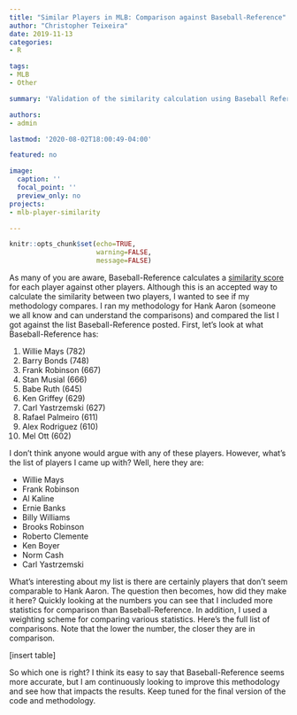 ```yaml
---
title: "Similar Players in MLB: Comparison against Baseball-Reference"
author: "Christopher Teixeira"
date: 2019-11-13
categories: 
- R

tags: 
- MLB
- Other

summary: 'Validation of the similarity calculation using Baseball Reference.'

authors: 
- admin

lastmod: '2020-08-02T18:00:49-04:00'

featured: no

image:
  caption: ''
  focal_point: ''
  preview_only: no
projects: 
- mlb-player-similarity

---
```


```r
knitr::opts_chunk$set(echo=TRUE,
                      warning=FALSE, 
                      message=FALSE)
```

As many of you are aware, Baseball-Reference calculates a [similarity score](http://www.baseball-reference.com/about/similarity.shtml) for each player against other players. Although this is an accepted way to calculate the similarity between two players, I wanted to see if my methodology compares. I ran my methodology for Hank Aaron (someone we all know and can understand the comparisons) and compared the list I got against the list Baseball-Reference posted. First, let’s look at what Baseball-Reference has:

1. Willie Mays (782) 
2. Barry Bonds (748) 
3. Frank Robinson (667) 
4. Stan Musial (666) 
5. Babe Ruth (645) 
6. Ken Griffey (629) 
7. Carl Yastrzemski (627) 
8. Rafael Palmeiro (611) 
9. Alex Rodriguez (610) 
10. Mel Ott (602) 

I don’t think anyone would argue with any of these players. However, what’s the list of players I came up with? Well, here they are:

* Willie Mays 
* Frank Robinson 
* Al Kaline 
* Ernie Banks 
* Billy Williams 
* Brooks Robinson 
* Roberto Clemente 
* Ken Boyer 
* Norm Cash 
* Carl Yastrzemski 

What’s interesting about my list is there are certainly players that don’t seem comparable to Hank Aaron. The question then becomes, how did they make it here? Quickly looking at the numbers you can see that I included more statistics for comparison than Baseball-Reference. In addition, I used a weighting scheme for comparing various statistics. Here’s the full list of comparisons. Note that the lower the number, the closer they are in comparison. 

[insert table]

So which one is right? I think its easy to say that Baseball-Reference seems more accurate, but I am continuously looking to improve this methodology and see how that impacts the results. Keep tuned for the final version of the code and methodology.